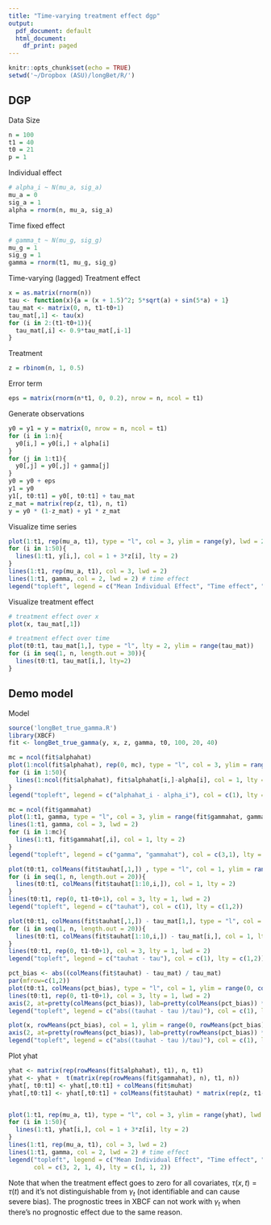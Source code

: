 ```yaml
---
title: "Time-varying treatment effect dgp"
output:
  pdf_document: default
  html_document:
    df_print: paged
---
```


```r
knitr::opts_chunk$set(echo = TRUE)
setwd('~/Dropbox (ASU)/longBet/R/')
```

## DGP

Data Size

```r
n = 100
t1 = 40
t0 = 21
p = 1
```

Individual effect

```r
# alpha_i ~ N(mu_a, sig_a)
mu_a = 0
sig_a = 1
alpha = rnorm(n, mu_a, sig_a)
```

Time fixed effect

```r
# gamma_t ~ N(mu_g, sig_g)
mu_g = 1
sig_g = 1
gamma = rnorm(t1, mu_g, sig_g)
```

Time-varying (lagged) Treatment effect

```r
x = as.matrix(rnorm(n))
tau <- function(x){a = (x + 1.5)^2; 5*sqrt(a) + sin(5*a) + 1}
tau_mat <- matrix(0, n, t1-t0+1)
tau_mat[,1] <- tau(x)
for (i in 2:(t1-t0+1)){
  tau_mat[,i] <- 0.9*tau_mat[,i-1]
}
```

Treatment

```r
z = rbinom(n, 1, 0.5)
```

Error term

```r
eps = matrix(rnorm(n*t1, 0, 0.2), nrow = n, ncol = t1)
```

Generate observations

```r
y0 = y1 = y = matrix(0, nrow = n, ncol = t1)
for (i in 1:n){
  y0[i,] = y0[i,] + alpha[i]
}
for (j in 1:t1){
  y0[,j] = y0[,j] + gamma[j]
}
y0 = y0 + eps
y1 = y0
y1[, t0:t1] = y0[, t0:t1] + tau_mat
z_mat = matrix(rep(z, t1), n, t1)
y = y0 * (1-z_mat) + y1 * z_mat
```

Visualize time series

```r
plot(1:t1, rep(mu_a, t1), type = "l", col = 3, ylim = range(y), lwd = 2) # mean indiviudal effect
for (i in 1:50){
  lines(1:t1, y[i,], col = 1 + 3*z[i], lty = 2)
}
lines(1:t1, rep(mu_a, t1), col = 3, lwd = 2)
lines(1:t1, gamma, col = 2, lwd = 2) # time effect
legend("topleft", legend = c("Mean Individual Effect", "Time effect", "y untreated", "y treated"), col = c(3, 2, 1, 4), lty = c(1, 1, 2, 2))
```

Visualize treatment effect

```r
# treatment effect over x
plot(x, tau_mat[,1])
```

```r
# treatment effect over time
plot(t0:t1, tau_mat[1,], type = "l", lty = 2, ylim = range(tau_mat))
for (i in seq(1, n, length.out = 30)){
  lines(t0:t1, tau_mat[i,], lty=2)
}
```

## Demo model

Model

```r
source('longBet_true_gamma.R')
library(XBCF)
fit <- longBet_true_gamma(y, x, z, gamma, t0, 100, 20, 40)
```

```r
mc = ncol(fit$alphahat)
plot(1:ncol(fit$alphahat), rep(0, mc), type = "l", col = 3, ylim = range(fit$alphahat - alpha), lwd = 2) 
for (i in 1:50){
  lines(1:ncol(fit$alphahat), fit$alphahat[i,]-alpha[i], col = 1, lty = 2)
}
legend("topleft", legend = c("alphahat_i - alpha_i"), col = c(1), lty = c(2))
```

```r
mc = ncol(fit$gammahat)
plot(1:t1, gamma, type = "l", col = 3, ylim = range(fit$gammahat, gamma), lwd = 2) 
lines(1:t1, gamma, col = 3, lwd = 2)
for (i in 1:mc){
  lines(1:t1, fit$gammahat[,i], col = 1, lty = 2)
}
legend("topleft", legend = c("gamma", "gammahat"), col = c(3,1), lty = c(1,2))
```

```r
plot(t0:t1, colMeans(fit$tauhat[,1,]) , type = "l", col = 1, ylim = range(colMeans(fit$tauhat)),lty = 2, ylab = 'Estimated tauhat over time')
for (i in seq(1, n, length.out = 20)){
  lines(t0:t1, colMeans(fit$tauhat[1:10,i,]), col = 1, lty = 2)
}
lines(t0:t1, rep(0, t1-t0+1), col = 3, lty = 1, lwd = 2)
legend("topleft", legend = c("tauhat"), col = c(1), lty = c(1,2))
```

```r
plot(t0:t1, colMeans(fit$tauhat[,1,]) - tau_mat[1,], type = "l", col = 1, ylim = range(colMeans(fit$tauhat) - tau_mat),lty = 2, ylab = 'Individual tauhat - tau over time')
for (i in seq(1, n, length.out = 20)){
  lines(t0:t1, colMeans(fit$tauhat[1:10,i,]) - tau_mat[i,], col = 1, lty = 2)
}
lines(t0:t1, rep(0, t1-t0+1), col = 3, lty = 1, lwd = 2)
legend("topleft", legend = c("tauhat - tau"), col = c(1), lty = c(1,2))
```

```r
pct_bias <- abs((colMeans(fit$tauhat) - tau_mat) / tau_mat)
par(mfrow=c(1,2))
plot(t0:t1, colMeans(pct_bias), type = "l", col = 1, ylim = range(0, colMeans(pct_bias)),lty = 2, ylab = 'Percentage bias on tau over time', yaxt="n")
lines(t0:t1, rep(0, t1-t0+1), col = 3, lty = 1, lwd = 2)
axis(2, at=pretty(colMeans(pct_bias)), lab=pretty(colMeans(pct_bias)) * 100, las=TRUE)
legend("topleft", legend = c("abs((tauhat - tau )/tau)"), col = c(1), lty = c(1,2))

plot(x, rowMeans(pct_bias), col = 1, ylim = range(0, rowMeans(pct_bias)), ylab = 'Percentage bias on tau over individual', yaxt="n")
axis(2, at=pretty(rowMeans(pct_bias)), lab=pretty(rowMeans(pct_bias)) * 100, las=TRUE)
legend("topleft", legend = c("abs((tauhat - tau )/tau)"), col = c(1), lty = c(1,2))
```

Plot yhat

```r
yhat <- matrix(rep(rowMeans(fit$alphahat), t1), n, t1)
yhat <- yhat +  t(matrix(rep(rowMeans(fit$gammahat), n), t1, n)) 
yhat[, t0:t1] <- yhat[,t0:t1] + colMeans(fit$muhat)
yhat[,t0:t1] <- yhat[,t0:t1] + colMeans(fit$tauhat) * matrix(rep(z, t1-t0+1), n, t1-t0+1)


plot(1:t1, rep(mu_a, t1), type = "l", col = 3, ylim = range(yhat), lwd = 2) # mean indiviudal effect
for (i in 1:50){
  lines(1:t1, yhat[i,], col = 1 + 3*z[i], lty = 2)
}
lines(1:t1, rep(mu_a, t1), col = 3, lwd = 2)
lines(1:t1, gamma, col = 2, lwd = 2) # time effect
legend("topleft", legend = c("Mean Individual Effect", "Time effect", "yhat untreated", "yhat treated"), 
       col = c(3, 2, 1, 4), lty = c(1, 1, 2))
```

Note that when the treatment effect goes to zero for all covariates, $\tau(x, t) = \tau(t)$ and it's not distinguishable from $\gamma_t$ (not identifiable and can cause severe bias). The prognostic trees in XBCF can not work with $\gamma_t$ when there's no prognostic effect due to the same reason.
